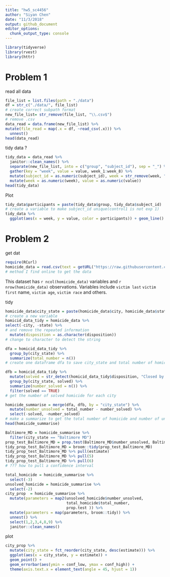 ```yaml
---
title: "hw5_sc4456"
author: "Siyan Chen"
date: "11/3/2018"
output: github_document
editor_options: 
  chunk_output_type: console
---
```


```r
library(tidyverse)
library(rvest)
library(httr)

```

# Problem 1

read all data

```r
file_list = list.files(path = "./data") 
df = str_c("./data/", file_list) 
# create correct subpath format
new_file_list= str_remove(file_list, "\\.csv$")
# remove .csv 
data_read = data.frame(new_file_list) %>% 
mutate(file_read = map(.x = df, ~read_csv(.x))) %>% 
  unnest() 
head(data_read)
```

tidy data  ?

```r
tidy_data = data_read %>%
  janitor::clean_names() %>% 
  separate(new_file_list, into = c("group", "subject_id"), sep = "_") %>% 
  gather(key = "week", value = value, week_1:week_8) %>% 
  mutate(subject_id = as.numeric(subject_id), week = str_remove(week, "week\\_")) %>% 
  mutate(week = as.numeric(week), value = as.numeric(value))
head(tidy_data)
```

Plot

```r
tidy_data$participants = paste(tidy_data$group, tidy_data$subject_id)
# create a variable to make subject_id unique(control1 is not exp 1)
tidy_data %>% 
  ggplot(aes(x = week, y = value, color = participants)) + geom_line() + facet_grid(~group)
```

# Problem 2

get dat
```r
require(RCurl)
homicide_data = read.csv(text = getURL("https://raw.githubusercontent.com/washingtonpost/data-homicides/master/homicide-data.csv"))
# method I find online to get the data
```

This dataset has `r ncol(homicide_data)` variables and `r nrow(homicide_data)` observations. Variables include `victim last` `victim first` name, `victim age`, `victim race` and others.

tidy
```r
homicide_data$city_state = paste(homicide_data$city, homicide_data$state) 
# create a new variable 
homicid_data_tidy = homicide_data %>% 
select(-city, -state) %>% 
# and remove the repeated information 
  mutate(disposition = as.character(disposition))
# change to character to detect the string

dfa = homicid_data_tidy %>% 
  group_by(city_state) %>% 
  summarize(total_number = n()) 
# create one dataframe dfa to save city_state and total number of homicide

dfb = homicid_data_tidy %>% 
  mutate(solved = str_detect(homicid_data_tidy$disposition, "Closed by arrest")) %>% 
  group_by(city_state, solved) %>% 
  summarize(number_solved = n()) %>% 
  filter(solved == TRUE)
# get the number of solved homicide for each city

homicide_summarise = merge(dfa, dfb, by = "city_state") %>% 
  mutate(number_unsolved = total_number - number_solved) %>% 
  select(-solved, -number_solved) 
# make a summarize to get the total number of homicide and number of unsolved homicide for each city. 
head(homicide_summarise)
```


```r
Baltimore_MD = homicide_summarise %>% 
  filter(city_state == "Baltimore MD") 
prop_test_Baltimore_MD = prop.test(Baltimore_MD$number_unsolved, Baltimore_MD$total_number)
tidy_prop_test_Baltimore_MD = broom::tidy(prop_test_Baltimore_MD)
tidy_prop_test_Baltimore_MD %>% pull(estimate) 
tidy_prop_test_Baltimore_MD %>% pull(5) 
tidy_prop_test_Baltimore_MD %>% pull(6)
# ??? how to pull a confidence interval 
```


```r
total_homicide = homicide_summarise %>% 
  select(-3)
unsolved_homicide = homicide_summarise %>% 
  select(-2)
city_prop  = homicide_summarise %>% 
  mutate(parameters = map2(unsolved_homicide$number_unsolved,
                           total_homicide$total_number,
                           prop.test )) %>% 
  mutate(parameters = map(parameters, broom::tidy)) %>% 
  unnest() %>% 
  select(1,2,3,4,8,9) %>% 
  janitor::clean_names()


```


plot

```r
city_prop %>% 
  mutate(city_state = fct_reorder(city_state, desc(estimate))) %>% 
  ggplot(aes(x = city_state, y = estimate)) +
  geom_point() +
  geom_errorbar(aes(ymin = conf_low, ymax = conf_high)) +
  theme(axis.text.x = element_text(angle = 45, hjust = 1))
```



